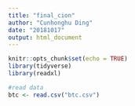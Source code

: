 ```yaml
---
title: "final_cion"
author: "Cunhonghu Ding"
date: "20181017"
output: html_document
---
```


```r
knitr::opts_chunk$set(echo = TRUE)
library(tidyverse)
library(readxl)
```

```r
#read data
btc <- read.csv("btc.csv")
```

